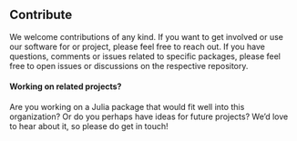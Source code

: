 ## Contribute

We welcome contributions of any kind. If you want to get involved or use our software for or project, please feel free to reach out. If you have questions, comments or issues related to specific packages, please feel free to open issues or discussions on the respective repository.

####  Working on related projects?

Are you working on a Julia package that would fit well into this organization? Or do you perhaps have ideas for future projects? We’d love to hear about it, so please do get in touch!